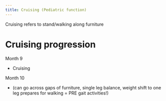 ```yaml
---
title: Cruising (Pediatric function)
---
```



Cruising refers to stand/walking along furniture


# Cruising progression

Month 9

- Cruising

Month 10

- (can go across gaps of furniture, single leg balance, weight shift to one leg prepares for walking = PRE gait activities!)